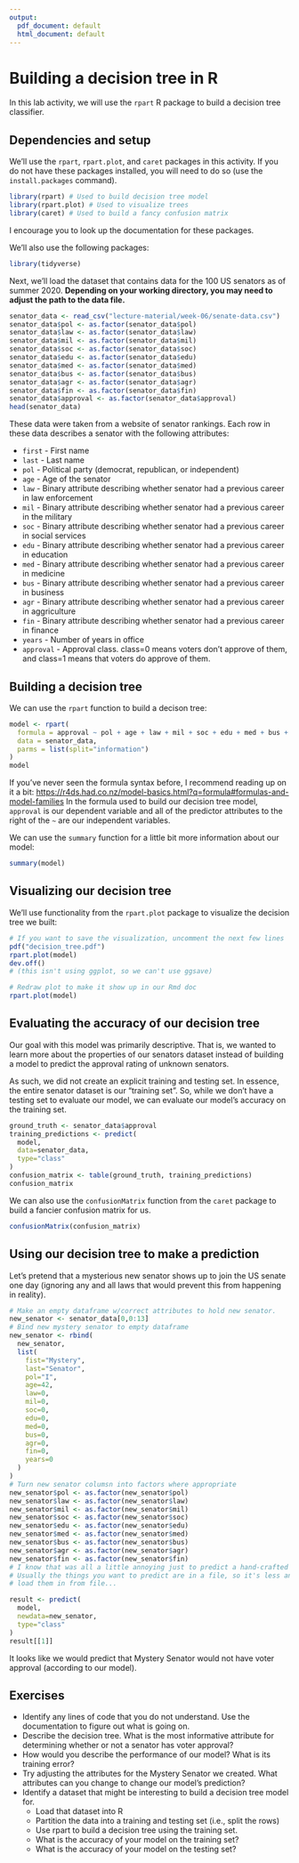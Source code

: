 ```yaml
---
output:
  pdf_document: default
  html_document: default
---
```


# Building a decision tree in R

In this lab activity, we will use the `rpart` R package to build a decision tree classifier.

## Dependencies and setup

We'll use the `rpart`, `rpart.plot`, and `caret` packages in this activity.
If you do not have these packages installed, you will need to do so (use the `install.packages` command).

```r
library(rpart) # Used to build decision tree model
library(rpart.plot) # Used to visualize trees
library(caret) # Used to build a fancy confusion matrix
```

I encourage you to look up the documentation for these packages.

We'll also use the following packages:
```r
library(tidyverse)
```

Next, we'll load the dataset that contains data for the 100 US senators as of summer 2020.
**Depending on your working directory, you may need to adjust the path to the data file.**

```r
senator_data <- read_csv("lecture-material/week-06/senate-data.csv")
senator_data$pol <- as.factor(senator_data$pol)
senator_data$law <- as.factor(senator_data$law)
senator_data$mil <- as.factor(senator_data$mil)
senator_data$soc <- as.factor(senator_data$soc)
senator_data$edu <- as.factor(senator_data$edu)
senator_data$med <- as.factor(senator_data$med)
senator_data$bus <- as.factor(senator_data$bus)
senator_data$agr <- as.factor(senator_data$agr)
senator_data$fin <- as.factor(senator_data$fin)
senator_data$approval <- as.factor(senator_data$approval)
head(senator_data)
```

These data were taken from a website of senator rankings.
Each row in these data describes a senator with the following attributes:

- `first` - First name
- `last` - Last name
- `pol` - Political party (democrat, republican, or independent)
- `age` - Age of the senator
- `law` - Binary attribute describing whether senator had a previous career in law enforcement
- `mil` - Binary attribute describing whether senator had a previous career in the military
- `soc` - Binary attribute describing whether senator had a previous career in social services
- `edu` - Binary attribute describing whether senator had a previous career in education
- `med` - Binary attribute describing whether senator had a previous career in medicine
- `bus` - Binary attribute describing whether senator had a previous career in business
- `agr` - Binary attribute describing whether senator had a previous career in aggriculture
- `fin` - Binary attribute describing whether senator had a previous career in finance
- `years` - Number of years in office
- `approval` - Approval class. class=0 means voters don't approve of them, and class=1 means that voters do approve of them.

## Building a decision tree

We can use the `rpart` function to build a decison tree:

```r
model <- rpart(
  formula = approval ~ pol + age + law + mil + soc + edu + med + bus + agr + fin + years,
  data = senator_data,
  parms = list(split="information")
)
model
```

If you've never seen the formula syntax before, I recommend reading up on it a bit: <https://r4ds.had.co.nz/model-basics.html?q=formula#formulas-and-model-families>
In the formula used to build our decision tree model, `approval` is our dependent variable and all of the predictor attributes to the right of the `~` are our independent variables.

We can use the `summary` function for a little bit more information about our model:

```r
summary(model)
```

## Visualizing our decision tree

We'll use functionality from the `rpart.plot` package to visualize the decision tree we built:

```r
# If you want to save the visualization, uncomment the next few lines
pdf("decision_tree.pdf")
rpart.plot(model)
dev.off()
# (this isn't using ggplot, so we can't use ggsave)

# Redraw plot to make it show up in our Rmd doc
rpart.plot(model)
```

## Evaluating the accuracy of our decision tree

Our goal with this model was primarily descriptive.
That is, we wanted to learn more about the properties of our senators dataset instead of building a model to predict the approval rating of unknown senators.

As such, we did not create an explicit training and testing set.
In essence, the entire senator dataset is our "training set".
So, while we don't have a testing set to evaluate our model, we can evaluate our model's accuracy on the training set.

```r
ground_truth <- senator_data$approval
training_predictions <- predict(
  model,
  data=senator_data,
  type="class"
)
confusion_matrix <- table(ground_truth, training_predictions)
confusion_matrix
```

We can also use the `confusionMatrix` function from the `caret` package to build a fancier confusion matrix for us.

```r
confusionMatrix(confusion_matrix)
```

## Using our decision tree to make a prediction

Let's pretend that a mysterious new senator shows up to join the US senate one day (ignoring any and all laws that would prevent this from happening in reality).
```r
# Make an empty dataframe w/correct attributes to hold new senator.
new_senator <- senator_data[0,0:13]
# Bind new mystery senator to empty dataframe
new_senator <- rbind(
  new_senator,
  list(
    fist="Mystery",
    last="Senator",
    pol="I",
    age=42,
    law=0,
    mil=0,
    soc=0,
    edu=0,
    med=0,
    bus=0,
    agr=0,
    fin=0,
    years=0
  )
)
# Turn new senator columsn into factors where appropriate
new_senator$pol <- as.factor(new_senator$pol)
new_senator$law <- as.factor(new_senator$law)
new_senator$mil <- as.factor(new_senator$mil)
new_senator$soc <- as.factor(new_senator$soc)
new_senator$edu <- as.factor(new_senator$edu)
new_senator$med <- as.factor(new_senator$med)
new_senator$bus <- as.factor(new_senator$bus)
new_senator$agr <- as.factor(new_senator$agr)
new_senator$fin <- as.factor(new_senator$fin)
# I know that was all a little annoying just to predict a hand-crafted example.
# Usually the things you want to predict are in a file, so it's less annoying to
# load them in from file...
```

```r
result <- predict(
  model,
  newdata=new_senator,
  type="class"
)
result[[1]]
```

It looks like we would predict that Mystery Senator would not have voter approval (according to our model).

## Exercises

- Identify any lines of code that you do not understand. Use the documentation to figure out what is going on.
- Describe the decision tree. What is the most informative attribute for determining whether or not a senator has voter approval?
- How would you describe the performance of our model? What is its training error?
- Try adjusting the attributes for the Mystery Senator we created. What attributes can you change to change our model's prediction?
- Identify a dataset that might be interesting to build a decision tree model for.
  - Load that dataset into R
  - Partition the data into a training and testing set (i.e., split the rows)
  - Use rpart to build a decision tree using the training set.
  - What is the accuracy of your model on the training set?
  - What is the accuracy of your model on the testing set?

